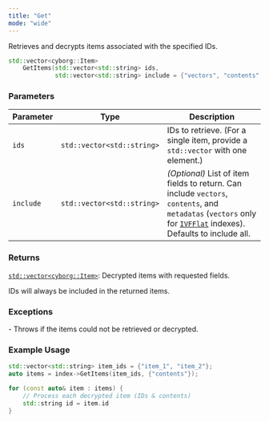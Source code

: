 ```yaml
---
title: "Get"
mode: "wide"
---
```


Retrieves and decrypts items associated with the specified IDs.

```cpp
std::vector<cyborg::Item> 
    GetItems(std::vector<std::string> ids,
             std::vector<std::string> include = {"vectors", "contents", "metadata"});
```

### Parameters

| Parameter | Type | Description |
|-------------------|--------------------|-----------------------|
| `ids` | `std::vector<std::string>` | IDs to retrieve. (For a single item, provide a `std::vector` with one element.)|
| `include` | `std::vector<std::string>` | _(Optional)_ List of item fields to return. Can include `vectors`, `contents`, and `metadatas` (`vectors` only for [`IVFFlat`](../types#IndexIVFFlat) indexes). Defaults to include all. |

### Returns

[`std::vector<cyborg::Item>`](../types#item):  Decrypted items with requested fields.

<Tip>IDs will always be included in the returned items.</Tip>

### Exceptions

<AccordionGroup>
    <Accordion title="std::runtime_exception">
        - Throws if the items could not be retrieved or decrypted.
    </Accordion>
</AccordionGroup>

### Example Usage

```cpp
std::vector<std::string> item_ids = {"item_1", "item_2"};
auto items = index->GetItems(item_ids, {"contents"});

for (const auto& item : items) {
    // Process each decrypted item (IDs & contents)
    std::string id = item.id
}
```